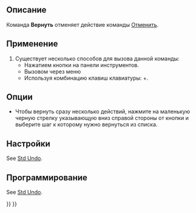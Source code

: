 <languages/>

{{Docnav/ru
|[[Std_Undo/ru|Команда "Отменить"]]
|[[Std_Cut/ru|Команда "Вырезать"]]
|[[Std_Edit_Menu/ru|Меню "Правка"]]
|IconL=Std_Undo.svg
|IconR=Std_Cut.svg
|IconC=Freecad.svg
}}

{{GuiCommand/ru
|Name=Std_Redo
|Name/ru=Вернуть
|MenuLocation=Правка → Вернуть
|Workbenches=Все
|Shortcut={{KEY|Ctrl}}+{{KEY|Y}}
|SeeAlso=[[Std_Undo/ru|Отмена]]
}}

<span id="Description"></span>
==Описание== 

Команда '''Вернуть''' отменяет действие команды [[Std_Undo/ru|Отменить]].

<span id="Usage"></span>
==Применение==

<div class="mw-translate-fuzzy">
# Существует несколько способов для вызова данной команды:
#* Нажатием кнопки {{Button|[[Image:Std_Redo.svg|16px]] [[Std_Redo/ru|Вернуть]]}} на панели инструментов.
#* Вызовом через меню {{MenuCommand|Правка → [[Image:Std_Redo.svg|16px]] Вернуть}}
#* Используя комбинацию клавиш клавиатуры: {{KEY|Ctrl}}+{{KEY|Y}}.
</div>

<span id="Options"></span>
==Опции==

<div class="mw-translate-fuzzy">
* Чтобы вернуть сразу несколько действий, нажмите на маленькую черную стрелку указывающую вниз справой стороны от кнопки {{Button|[[Image:Std_Redo.svg|16px]] [[Std_Redo/ru|Вернуть]]}} и выберите шаг к которому нужно вернуться из списка.
</div>

<span id="Preferences"></span>
==Настройки==

See [[Std_Undo#Preferences|Std Undo]].

<span id="Scripting"></span>
==Программирование==

See [[Std_Undo#Scripting|Std Undo]].


{{Docnav/ru
|[[Std_Undo/ru|Команда "Отменить"]]
|[[Std_Cut/ru|Команда "Вырезать"]]
|[[Std_Edit_Menu/ru|Меню "Правка"]]
|IconL=Std_Undo.svg
|IconR=Std_Cut.svg
|IconC=Freecad.svg
}}

{{Std_Base_navi{{#translation:}}}}
{{Userdocnavi{{#translation:}}}}